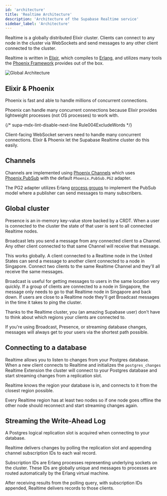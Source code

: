 ```yaml
---
id: 'architecture'
title: 'Realtime Architecture'
description: 'Architecture of the Supabase Realtime service'
sidebar_label: 'Architecture'
---
```


Realtime is a globally distributed Elixir cluster. Clients can connect to any node in the cluster via WebSockets and send messages to any other client connected to the cluster.

Realtime is written in [Elixir](https://elixir-lang.org/), which compiles to [Erlang](https://www.erlang.org/), and utilizes many tools the [Phoenix Framework](https://www.phoenixframework.org/) provides out of the box.

![Global Architecture](/docs/img/guides/realtime/realtime-arch.png)

## Elixir & Phoenix

Phoenix is fast and able to handle millions of concurrent connections.

Phoenix can handle many concurrent connections because Elixir provides lightweight processes (not OS processes) to work with.

{/* supa-mdx-lint-disable-next-line Rule004ExcludeWords */}

Client-facing WebSocket servers need to handle many concurrent connections. Elixir & Phoenix let the Supabase Realtime cluster do this easily.
## Channels

Channels are implemented using [Phoenix Channels](https://hexdocs.pm/phoenix/channels.html) which uses [Phoenix.PubSub](https://hexdocs.pm/phoenix_pubsub/Phoenix.PubSub.html) with the default `Phoenix.PubSub.PG2` adapter.

The PG2 adapter utilizes Erlang [process groups](https://www.erlang.org/docs/18/man/pg2.html) to implement the PubSub model where a publisher can send messages to many subscribers.

## Global cluster

Presence is an in-memory key-value store backed by a CRDT. When a user is connected to the cluster the state of that user is sent to all connected Realtime nodes.

Broadcast lets you send a message from any connected client to a Channel. Any other client connected to that same Channel will receive that message.

This works globally. A client connected to a Realtime node in the United States can send a message to another client connected to a node in Singapore. Connect two clients to the same Realtime Channel and they'll all receive the same messages.

Broadcast is useful for getting messages to users in the same location very quickly. If a group of clients are connected to a node in Singapore, the message only needs to go to that Realtime node in Singapore and back down. If users are close to a Realtime node they'll get Broadcast messages in the time it takes to ping the cluster.

Thanks to the Realtime cluster, you (an amazing Supabase user) don't have to think about which regions your clients are connected to.

If you're using Broadcast, Presence, or streaming database changes, messages will always get to your users via the shortest path possible.

## Connecting to a database

Realtime allows you to listen to changes from your Postgres database. When a new client connects to Realtime and initializes the `postgres_changes` Realtime Extension the cluster will connect to your Postgres database and start streaming changes from a replication slot.

Realtime knows the region your database is in, and connects to it from the closest region possible.

Every Realtime region has at least two nodes so if one node goes offline the other node should reconnect and start streaming changes again.

## Streaming the Write-Ahead Log

A Postgres logical replication slot is acquired when connecting to your database.

Realtime delivers changes by polling the replication slot and appending channel subscription IDs to each wal record.

Subscription IDs are Erlang processes representing underlying sockets on the cluster. These IDs are globally unique and messages to processes are routed automatically by the Erlang virtual machine.

After receiving results from the polling query, with subscription IDs appended, Realtime delivers records to those clients.

